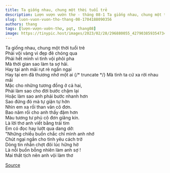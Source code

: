 ```yaml
---
title: Ta giống nhau, chung một thời tuổi trẻ
description: Lượn vượn vườn thơ - tháng 08-1 Ta giống nhau, chung một thời tuổi trẻ Phải vội vàng vì đẹp đẽ chóng qua
slug: luon-vuon-vuon-tho-thang-08-1704188090356
authors: thang
tags: [lượn-vượn-vườn-thơ, pqt, thang08]
image: https://tinypic.host/images/2023/02/28/296880055_427903859354734_3137036112208852071_n.th.jpg
---
```


Ta giống nhau, chung một thời tuổi trẻ\
Phải vội vàng vì đẹp đẽ chóng qua\
Phải hết mình vì tình vội phôi pha\
Mà thời gian sao làm ta sợ hãi.\
Hay tại anh mãi rụt rè ngần ngại\
Hay tại em đã thương nhớ một ai
{/* truncate */}
Mà tình ta cứ xa rời nhau mãi\
Mặc cho những tương đồng ở cả hai,\
Phải làm sao cho đời bước chậm lại\
Hoặc làm sao anh phải bước nhanh hơn\
Sao đứng đó mà tự giận tự hờn\
Nhìn em xa rồi than vãn cô đơn.\
Bao năm rồi cho anh thấy đậm hơn\
Màu tương tư phủ cô đơn giăng kín.\
Là lời thơ anh viết bằng trái tim\
Em có đọc hay lướt qua dang dở:\
"Những chiều buồn chắc chỉ mình anh nhớ\
Chút ngại ngần cho tình yêu cách trở\
Dòng tin nhắn chợt đôi lúc hững hờ\
Là nỗi buồn bỗng nhiên làm anh sợ !\
Mai thất tịch nên anh vội làm thơ

[Source](https://www.facebook.com/ape.poem/posts/pfbid02hpLcSViA44Yq4BGaR7USkjuXxHnvwceC8CdGZbccWERPdJQCdvLvsdmYQaToDHkQl)
